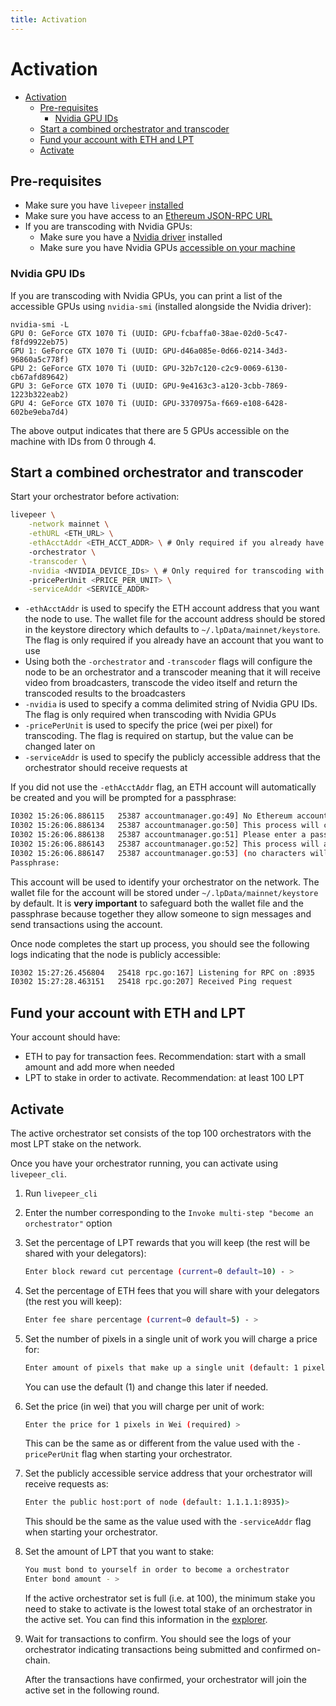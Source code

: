 ```yaml
---
title: Activation
---
```


# Activation

- [Activation](#activation)
  - [Pre-requisites](#pre-requisites)
    - [Nvidia GPU IDs](#nvidia-gpu-ids)
  - [Start a combined orchestrator and transcoder](#start-a-combined-orchestrator-and-transcoder)
  - [Fund your account with ETH and LPT](#fund-your-account-with-eth-and-lpt)
  - [Activate](#activate)

## Pre-requisites

- Make sure you have `livepeer`
  [installed](https://github.com/livepeer/go-livepeer/blob/master/doc/install.md)
- Make sure you have access to an
  [Ethereum JSON-RPC URL](https://github.com/livepeer/go-livepeer/blob/master/doc/ethereum.md)
- If you are transcoding with Nvidia GPUs:
  - Make sure you have a
    [Nvidia driver](https://www.nvidia.com/Download/index.aspx) installed
  - Make sure you have Nvidia GPUs [accessible on your machine](#nvidia-gpu-ids)

### Nvidia GPU IDs

If you are transcoding with Nvidia GPUs, you can print a list of the accessible
GPUs using `nvidia-smi` (installed alongside the Nvidia driver):

```
nvidia-smi -L
GPU 0: GeForce GTX 1070 Ti (UUID: GPU-fcbaffa0-38ae-02d0-5c47-f8fd9922eb75)
GPU 1: GeForce GTX 1070 Ti (UUID: GPU-d46a085e-0d66-0214-34d3-96860a5c778f)
GPU 2: GeForce GTX 1070 Ti (UUID: GPU-32b7c120-c2c9-0069-6130-cb67afd89642)
GPU 3: GeForce GTX 1070 Ti (UUID: GPU-9e4163c3-a120-3cbb-7869-1223b322eab2)
GPU 4: GeForce GTX 1070 Ti (UUID: GPU-3370975a-f669-e108-6428-602be9eba7d4)
```

The above output indicates that there are 5 GPUs accessible on the machine with
IDs from 0 through 4.

## Start a combined orchestrator and transcoder

Start your orchestrator before activation:

```bash
livepeer \
    -network mainnet \
    -ethURL <ETH_URL> \
    -ethAcctAddr <ETH_ACCT_ADDR> \ # Only required if you already have an ETH account you want to use
    -orchestrator \
    -transcoder \
    -nvidia <NVIDIA_DEVICE_IDs> \ # Only required for transcoding with Nvidia GPUs
    -pricePerUnit <PRICE_PER_UNIT> \
    -serviceAddr <SERVICE_ADDR>
```

- `-ethAcctAddr` is used to specify the ETH account address that you want the
  node to use. The wallet file for the account address should be stored in the
  keystore directory which defaults to `~/.lpData/mainnet/keystore`. The flag is
  only required if you already have an account that you want to use
- Using both the `-orchestrator` and `-transcoder` flags will configure the node
  to be an orchestrator and a transcoder meaning that it will receive video from
  broadcasters, transcode the video itself and return the transcoded results to
  the broadcasters
- `-nvidia` is used to specify a comma delimited string of Nvidia GPU IDs. The
  flag is only required when transcoding with Nvidia GPUs
- `-pricePerUnit` is used to specify the price (wei per pixel) for transcoding.
  The flag is required on startup, but the value can be changed later on
- `-serviceAddr` is used to specify the publicly accessible address that the
  orchestrator should receive requests at

If you did not use the `-ethAcctAddr` flag, an ETH account will automatically be
created and you will be prompted for a passphrase:

```bash
I0302 15:26:06.886115   25387 accountmanager.go:49] No Ethereum account found. Creating a new account
I0302 15:26:06.886134   25387 accountmanager.go:50] This process will create a new Ethereum account for this Livepeer node
I0302 15:26:06.886138   25387 accountmanager.go:51] Please enter a passphrase to encrypt the Private Keystore file for the Ethereum account.
I0302 15:26:06.886143   25387 accountmanager.go:52] This process will ask for this passphrase every time it is launched
I0302 15:26:06.886147   25387 accountmanager.go:53] (no characters will appear in Terminal when the passphrase is entered)
Passphrase:
```

This account will be used to identify your orchestrator on the network. The
wallet file for the account will be stored under `~/.lpData/mainnet/keystore` by
default. It is **very important** to safeguard both the wallet file and the
passphrase because together they allow someone to sign messages and send
transactions using the account.

Once node completes the start up process, you should see the following logs
indicating that the node is publicly accessible:

```bash
I0302 15:27:26.456804   25418 rpc.go:167] Listening for RPC on :8935
I0302 15:27:28.463151   25418 rpc.go:207] Received Ping request
```

## Fund your account with ETH and LPT

Your account should have:

- ETH to pay for transaction fees. Recommendation: start with a small amount and
  add more when needed
- LPT to stake in order to activate. Recommendation: at least 100 LPT

## Activate

The active orchestrator set consists of the top 100 orchestrators with the most
LPT stake on the network.

Once you have your orchestrator running, you can activate using `livepeer_cli`.

1. Run `livepeer_cli`

2. Enter the number corresponding to the
   `Invoke multi-step "become an orchestrator"` option

3. Set the percentage of LPT rewards that you will keep (the rest will be shared
   with your delegators):

   ```bash
   Enter block reward cut percentage (current=0 default=10) - >
   ```

4. Set the percentage of ETH fees that you will share with your delegators (the
   rest you will keep):

   ```bash
   Enter fee share percentage (current=0 default=5) - >
   ```

5. Set the number of pixels in a single unit of work you will charge a price
   for:

   ```bash
   Enter amount of pixels that make up a single unit (default: 1 pixel) >
   ```

   You can use the default (1) and change this later if needed.

6. Set the price (in wei) that you will charge per unit of work:

   ```bash
   Enter the price for 1 pixels in Wei (required) >
   ```

   This can be the same as or different from the value used with the
   `-pricePerUnit` flag when starting your orchestrator.

7. Set the publicly accessible service address that your orchestrator will
   receive requests as:

   ```bash
   Enter the public host:port of node (default: 1.1.1.1:8935)>
   ```

   This should be the same as the value used with the `-serviceAddr` flag when
   starting your orchestrator.

8. Set the amount of LPT that you want to stake:

   ```bash
   You must bond to yourself in order to become a orchestrator
   Enter bond amount - >
   ```

   If the active orchestrator set is full (i.e. at 100), the minimum stake you
   need to stake to activate is the lowest total stake of an orchestrator in the
   active set. You can find this information in the
   [explorer](https://explorer.livepeer.org/).

9. Wait for transactions to confirm. You should see the logs of your
   orchestrator indicating transactions being submitted and confirmed on-chain.

   After the transactions have confirmed, your orchestrator will join the active
   set in the following round.

<div
  sx={{
    display: "flex",
    alignItems: "center",
    justifyContent: "space-between",
  }}>
  <NextStep href="/docs/video-miners/getting-started/test" title="Test" />
  <NextStep href="/docs/video-miners/getting-started/test" title="Test" />
</div>

